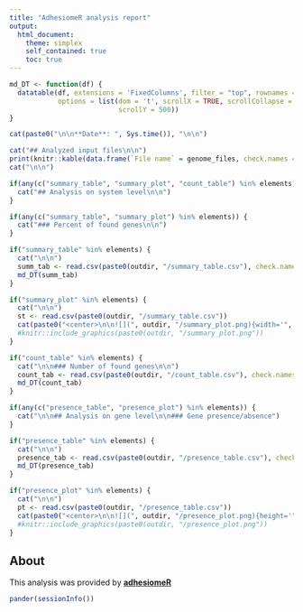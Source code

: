 ```yaml
---
title: "AdhesiomeR analysis report"
output:
  html_document:
    theme: simplex
    self_contained: true
    toc: true
---
```


<style>
img {
    max-width: none;

    /* other options:
    max-width: 200%;
    max-width: 700px;
    max-width: 9in;
    max-width: 25cm;
    etc
    */
}
</style>

```r

md_DT <- function(df) {
  datatable(df, extensions = 'FixedColumns', filter = "top", rownames = FALSE, style = "bootstrap",
            options = list(dom = 't', scrollX = TRUE, scrollCollapse = TRUE,
                           scrollY = 500))
}

cat(paste0("\n\n**Date**: ", Sys.time()), "\n\n")

cat("## Analyzed input files\n\n")
print(knitr::kable(data.frame(`File name` = genome_files, check.names = FALSE)))
cat("\n\n")

if(any(c("summary_table", "summary_plot", "count_table") %in% elements)) {
  cat("## Analysis on system level\n\n")
}

if(any(c("summary_table", "summary_plot") %in% elements)) {
  cat("### Percent of found genes\n\n")
}

if("summary_table" %in% elements) {
  cat("\n\n")
  summ_tab <- read.csv(paste0(outdir, "/summary_table.csv"), check.names = FALSE)
  md_DT(summ_tab)
}

if("summary_plot" %in% elements) {
  cat("\n\n")
  st <- read.csv(paste0(outdir, "/summary_table.csv"))
  cat(paste0("<center>\n\n![](", outdir, "/summary_plot.png){width='", 300+8*ncol(st),"px'}\n</center>"))
  #knitr::include_graphics(paste0(outdir, "/summary_plot.png"))
}

if("count_table" %in% elements) {
  cat("\n\n### Number of found genes\n\n")
  count_tab <- read.csv(paste0(outdir, "/count_table.csv"), check.names = FALSE)
  md_DT(count_tab)
}
```

```r
if(any(c("presence_table", "presence_plot") %in% elements)) {
  cat("\n\n## Analysis on gene level\n\n### Gene presence/absence")
}

if("presence_table" %in% elements) {
  cat("\n\n")
  presence_tab <- read.csv(paste0(outdir, "/presence_table.csv"), check.names = FALSE)
  md_DT(presence_tab)
}

if("presence_plot" %in% elements) {
  cat("\n\n")
  pt <- read.csv(paste0(outdir, "/presence_table.csv"))
  cat(paste0("<center>\n\n![](", outdir, "/presence_plot.png){height='", 200+5*ncol(pt),"px'}</center>"))
  #knitr::include_graphics(paste0(outdir, "/presence_plot.png"))
}

```


## About

This analysis was provided by [**adhesiomeR**](https://github.com/ksidorczuk/adhesiomeR)

```r
pander(sessionInfo())
```


